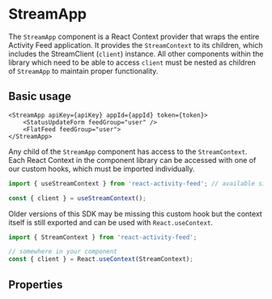 # StreamApp

The `StreamApp` component is a React Context provider that wraps the entire Activity Feed application. It provides the `StreamContext` to its children, which includes the StreamClient (`client`) instance. All other components within the library which need to be able to access `client` must be nested as children of `StreamApp` to maintain proper functionality.

## Basic usage

```tsx
<StreamApp apiKey={apiKey} appId={appId} token={token}>
	<StatusUpdateForm feedGroup="user" />
	<FlatFeed feedGroup="user">
</StreamApp>
```

Any child of the `StreamApp` component has access to the `StreamContext`. Each React Context in the component library can be accessed with one of our custom hooks, which must be imported individually.

```ts
import { useStreamContext } from 'react-activity-feed'; // available since version 1.0.0

const { client } = useStreamContext();
```

Older versions of this SDK may be missing this custom hook but the context itself is still exported and can be used with `React.useContext`.

```ts
import { StreamContext } from 'react-activity-feed';

// somewhere in your component
const { client } = React.useContext(StreamContext);
```

## Properties

<table>
  <thead></thead>
  <tbody></tbody>
</table>
